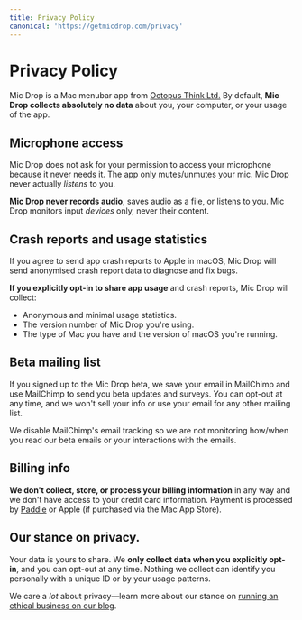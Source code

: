 ```yaml
---
title: Privacy Policy
canonical: 'https://getmicdrop.com/privacy'
---
```



<Panel>


# Privacy Policy

Mic Drop is a Mac menubar app from [Octopus Think Ltd.](https://octopusthink.com/about) By default, **Mic Drop collects absolutely no data** about you, your computer, or your usage of the app.


## Microphone access

Mic Drop does not ask for your permission to access your microphone because it never needs it. The app only mutes/unmutes your mic. Mic Drop never actually _listens_ to you.

**Mic Drop never records audio**, saves audio as a file, or listens to you. Mic Drop monitors input _devices_ only, never their content.

## Crash reports and usage statistics

If you agree to send app crash reports to Apple in macOS, Mic Drop will send anonymised crash report data to diagnose and fix bugs.

**If you explicitly opt-in to share app usage** and crash reports, Mic Drop will collect:

- Anonymous and minimal usage statistics.
- The version number of Mic Drop you're using.
- The type of Mac you have and the version of macOS you're running.

## Beta mailing list

If you signed up to the Mic Drop beta, we save your email in MailChimp and use MailChimp to send you beta updates and surveys. You can opt-out at any time, and we won't sell your info or use your email for any other mailing list.

We disable MailChimp's email tracking so we are not monitoring how/when you read our beta emails or your interactions with the emails.

## Billing info

**We don't collect, store, or process your billing information** in any way and we don't have access to your credit card information. Payment is processed by [Paddle](https://paddle.com/) or Apple (if purchased via the Mac App Store).

## Our stance on privacy.

Your data is yours to share. We **only collect data when you explicitly opt-in**, and you can opt-out at any time. Nothing we collect can identify you personally with a unique ID or by your usage patterns.

We care a _lot_ about privacy—learn more about our stance on [running an ethical business on our blog](https://octopusthink.com/blog/2019-11-22-ethics-at-the-heart-of-business).

</Panel>
